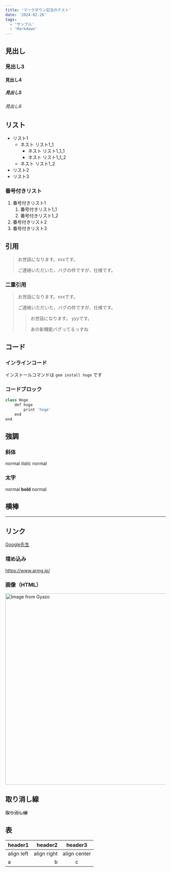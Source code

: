 ```yaml
---
title: 'マークダウン記法のテスト'
date: '2024-02-26'
tags:
  - 'サンプル'
  - 'Markdown'
---
```


## 見出し

### 見出し3

#### 見出し4

##### 見出し5

###### 見出し6

## リスト

- リスト1
  - ネスト リスト1_1
    - ネスト リスト1_1_1
    - ネスト リスト1_1_2
  - ネスト リスト1_2
- リスト2
- リスト3

### 番号付きリスト

1. 番号付きリスト1
   1. 番号付きリスト1_1
   1. 番号付きリスト1_2
1. 番号付きリスト2
1. 番号付きリスト3

## 引用

> お世話になります。xxxです。
>
> ご連絡いただいた、バグの件ですが、仕様です。

### 二重引用

> お世話になります。xxxです。
>
> ご連絡いただいた、バグの件ですが、仕様です。
>
> > お世話になります。 yyyです。
> >
> > あの新機能バグってるっすね

## コード

### インラインコード

インストールコマンドは `gem install hoge` です

### コードブロック

```js:index.js
class Hoge
	def hoge
		print 'hoge'
	end
end
```

## 強調

### 斜体

normal _italic_ normal

### 太字

normal **bold** normal

## 横棒

---

## リンク

[Google先生](https://www.google.co.jp/)

### 埋め込み

https://www.armg.jp/

### 画像（HTML）

<img
  src="https://i.gyazo.com/4cb5405b54ee38ce44b188c2902a6984.jpg"
  alt="Image from Gyazo"
  width="600"
/>

## 取り消し線

~~取り消し線~~

## 表

| header1    |     header2 |   header3    |
| :--------- | ----------: | :----------: |
| align left | align right | align center |
| a          |           b |      c       |
